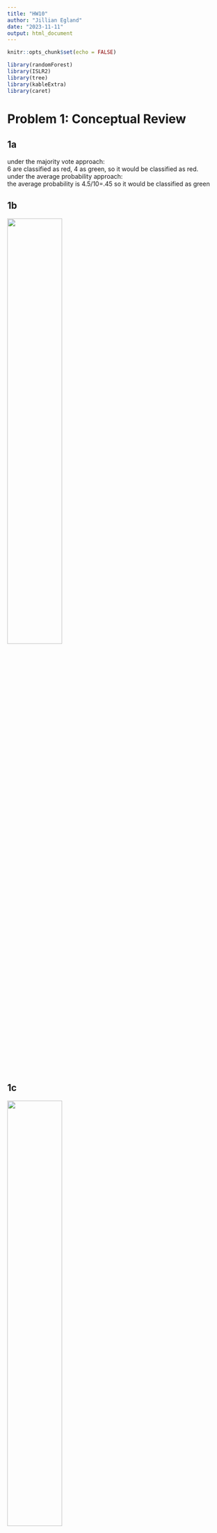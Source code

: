 ```yaml
---
title: "HW10"
author: "Jillian Egland"
date: "2023-11-11"
output: html_document
---
```


```r
knitr::opts_chunk$set(echo = FALSE)
```
```r
library(randomForest)
library(ISLR2)
library(tree)
library(kableExtra)
library(caret)

```

# Problem 1: Conceptual Review
## 1a 
under the majority vote approach:  
6 are classified as red, 4 as green, so it would be classified as red.  
under the average probability approach:  
the average probability is 4.5/10=.45 so it would be classified as green  

## 1b 
![](IMG_1215.jpg){width=50%}

## 1c 
![](IMG_1217.jpg){width=50%}

## 1d 
No, it will always result in a lower variance, but sometimes the reduction in variance is only a small one. Using bagging, we average the trees which reduces the variance. the variance of the average  of independent variables is σ^2/n, but if they are uncorrelated, the variance of their average is 1/4(var(Z1) + var(Z2) + 2Cov(Z1, Z2)). If the variables are very correlated, this correlation will decrease the amount of reduction in variance.  


# Problem 2: Basics of Decision Trees 

```r
set.seed(2)
n = dim(OJ)[1]
train_index = sample(1:n,800,replace=F)
train = OJ[train_index,]
test = OJ[-train_index,] 


```

## 2b 
training error: 127/800  
9 terminal nodes  
```r
tree.oj = tree(Purchase~.,data=train)
summary(tree.oj)

```
 


## 2c 
terminal node: 25) PriceDiff > -0.35 81  103.10 CH ( 0.66667 0.33333 ) * 
When LoyalCH is >0.5036 and <0.738 and PriceDiff is <0.265 and >-0.35, the predicted response is CH.   
```r
tree.oj
```

## 2d 
This tree only used LoyalCH, Store, PriceDiff, SpecialCH, and WeekofPurchase as spliting points, so it has deemed those most important. Since LoyalCH is the first split, it had the largest reduction in MSE.  
```r
plot(tree.oj)
text(tree.oj,pretty=0)

```

## 2e 
confusion matrix and misclassification rate:  
```r
tree.pred = predict(tree.oj, newdata=test, type='class')

table(tree.pred,test$Purchase)
mean(tree.pred!=test$Purchase)


```

## 2f 

```r
cv.oj = cv.tree(tree.oj) #performs CV in on order to the determine the optimal level of tree complexity. 

plot(cv.oj$size, cv.oj$dev, type='b')


```

## 2g 
tree size corresponding to the lowest cross-validated classification error rate:  
```r
cv.oj$size[which.min(cv.oj$dev)]

```

## 2h 
pruned tree of best size:  
```r
prune.oj= prune.tree(tree.oj,best=cv.oj$size[which.min(cv.oj$dev)]) #best represents the size of a specific subtree in the cost-complexity sequence to be returned

plot(prune.oj)
text(prune.oj,pretty=0)


```

## 2i 
the training misclassification rate is larger for the pruned tree. This is what I would expect as the original tree would be very overfit to the training data, so pruning it would increase the training error. 
```r
## original tree 
summary(tree.oj)$misclass ## train 

## pruned tree 
summary(prune.oj)$misclass

```

## 2j 
The misclassification rates for both the pruned and unpruned trees are extremely similar. I would have expected the pruned tree to do better since it was less overfit. 
```r
## original tree 
mean(tree.pred!=test$Purchase) # test 


## pruned tree 
prune.pred = predict(prune.oj,newdata=test, type='class')
mean(prune.pred != test$Purchase)



```


# Problem 3: Bagging and Random Forests

```r
Carseats$High <- factor(ifelse(Carseats$Sales <=8, "No", "Yes"))
Carseats1 = Carseats[,-1]
train_index <- sample(1:nrow(Carseats1), 200)

train = Carseats1[train_index, ]
test = Carseats1[-train_index, ]


```

## 3b 
This tree only used 8 variables out of 11. Advertising was the first split, and therefore the most important in lowering MSE, and Price was the second.  
Training MSE: 27/200 = 0.145  
Test MSE: .325
```r
tree.car = tree(High~., data=train, split='gini')
summary(tree.car)$misclass

tree.pred = predict(tree.car, newdata=test, type='class')
mean(tree.pred!=test$High)

summary(tree.car)
```
```r
plot(tree.car)
text(tree.car,pretty=0)

```

## 3c 
optimal tree size:   
```r
cv.car = cv.tree(tree.car)
#cv.car
cv.car$size[which.min(cv.car$dev)]
```
test MSE for pruned tree: 
```r
prune.car= prune.tree(tree.car,best=cv.car$size[which.min(cv.car$dev)])
pred.car = predict(prune.car, newdata=test, type='class')
mean(pred.car!=test$High)

```

## 3d 
test MSE: 0.205 
```r
bag.car = randomForest(High~.,data=train, mtry = dim(Carseats1)[2]-1, importance = TRUE, ntree=500)
#bag.car

yhat.bag =  predict(bag.car, newdata = test, type='class') 
mean(yhat.bag != test$High)
```
```r
importance(bag.car)
```

## 3e 
```r
m_list = c(1:10)
error_list = rep(NA, 10)
for (m in m_list){
  rf.car = randomForest(High ~., data = train, mtry = m, importance = TRUE, ntree = 500)
  
  yhat.rf = predict(rf.car, newdata = test, type='class') 
  error_list[m] = mean(yhat.rf != test$High) 
  
  
}

#plot(m_list, error_list)
output = data.frame(cbind(m_list, error_list))
kable(output, format = "html") %>% kable_styling()


```

## 3f 
No, we cannot choose the one that produces the lowest test MSE. This is a form of double dipping as we just pick the model that does the best for the data given. It doesn't say anything about how well it performs on new data. 

## 3g 
I implemented 10 fold validation to test 10 different values of m. This method chose m=5 as the best value for m.  
```r
flds <- createFolds(train$High, k = 10, list = TRUE, returnTrain = FALSE)


M= c(1:10) # nearest neighbor values

cv_error = matrix(NA, 10, 10)

for(j in 1:10){
  m = M[j]
  for(i in 1:10){
    test_index = flds[[i]]
    
    train.cv = train[-test_index,]
    test.cv = train[test_index,]
    
    rf.car = randomForest(High ~., data = train.cv, mtry = m, importance = TRUE, ntree = 500)
    
    yhat.rf = predict(rf.car, newdata = test.cv, type='class') 
    #error_list[m] = mean(yhat.rf != test$High) 
    
    
    cv_error[i,j] = mean(test.cv$High!=yhat.rf)
  }
}

#mean of the columns 
#apply(cv_error,2,mean)
bestMIndex = which.min(apply(cv_error,2,mean))

M[bestMIndex]

```

## 3h 
i) The 4th observation appears in 300 trees  
```r
set.seed(1)
rf.car = randomForest(High ~., data = Carseats1, mtry = 6, importance = TRUE, ntree = 500, keep.inbag=TRUE)

table(rf.car$inbag[4,]!=0)


```



iii) 
```r

allpred = predict(rf.car,newdata=Carseats1,predict.all=TRUE)$individual

n = dim(Carseats1)[1]

yhat = rep(NA,n)
for(i in 1:n){
  pred =  (allpred[i,rf.car$inbag[i,]==0]) # pred where obs i is oob 
  sum_yes = length(pred[pred=="Yes"]) # majority vote 
  sum_no = length(pred[pred=="No"])
  #yhat[i] = sum_yes > n/2  ## OOB prediction
  yhat[i] = 'No' 
  if (sum_yes > sum_no){
    yhat[i] = 'Yes'
  }
  
}

mean((yhat != Carseats1$High)^2)

#OOB error for when you have 500 trees 
#rf.car$mse[500]



```



ii)  
prediction for observation 10:  
```r
yhat[10]

pred =  (allpred[10,rf.car$inbag[10,]==0]) # pred where obs i is oob 
sum_yes = length(pred[pred=="Yes"]) # majority vote  
sum_no = length(pred[pred=="No"])
```
proportion of yeses and no's 
```r
sum_yes/length(pred)
sum_no/length(pred)

```










